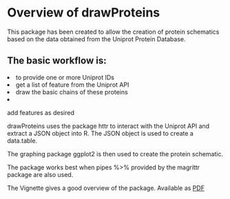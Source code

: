 # Overview of drawProteins
This package has been created to allow the creation of protein schematics based on the data obtained from the Uniprot Protein Database. 

## The basic workflow is:
<li> to provide one or more Uniprot IDs
<li> get a list of feature from the Uniprot API
<li> draw the basic chains of these proteins
<li> add features as desired

drawProteins uses the package httr to interact with the Uniprot API and extract a JSON object into R. The JSON object is used to create a data.table. 

The graphing package ggplot2 is then used to create the protein schematic. 

The package works best when pipes %>% provided by the magrittr package are also used. 

The Vignette gives a good overview of the package. Available as [PDF](https://github.com/brennanpincardiff/drawProteins/blob/master/vignettes/drawProteins_BiocStyle_pdf_output.pdf)

